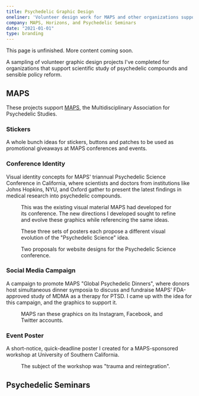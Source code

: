 ```yaml
---
title: Psychedelic Graphic Design
oneliner: 'Volunteer design work for MAPS and other organizations supporting psychedelic research and sensible policy'
company: MAPS, Horizons, and Psychedelic Seminars
date: "2021-01-01"
type: branding
---
```

<p className="bigText">This page is unfinished. More content coming soon.</p>

<p class="bigText">A sampling of volunteer graphic design projects I've completed for organizations that support scientific study of psychedelic compounds and sensible policy reform.</p>

## MAPS

<p class="bigText">These projects support <a href='https://www.maps.org'>MAPS</a>, the Multidisciplinary Association for Psychedelic Studies.</p>

### Stickers
A whole bunch ideas for stickers, buttons and patches to be used as promotional giveaways at MAPS conferences and events.

<WidthBleeder>
<figure>
<Gallery photos={galleryArray(props, ['stickers-0', 'stickers-1', 'stickers-2'])} />
<Gallery photos={galleryArray(props, ['stickers-3', 'stickers-4', 'stickers-5'])} />
</figure>
</WidthBleeder>

### Conference Identity
Visual identity concepts for MAPS' triannual Psychedelic Science Conference in California, where scientists and doctors from institutions like Johns Hopkins, NYU, and Oxford gather to present the latest findings in medical research into psychedelic compounds.

<figure>
<GatsbyImage image={imageByName(props, 'psyence-original', true)} alt="" />
<figcaption>This was the existing visual material MAPS had developed for its conference. The new directions I developed sought to refine and evolve these graphics while referencing the same ideas.</figcaption>
</figure>

<figure>
<GatsbyImage image={imageByName(props, 'psyence-posters-0', true)} alt="" />
<GatsbyImage image={imageByName(props, 'psyence-posters-1', true)} alt="" />
<GatsbyImage image={imageByName(props, 'psyence-posters-2', true)} alt="" />
<figcaption>These three sets of posters each propose a different visual evolution of the "Psychedelic Science" idea.</figcaption>
</figure>

<WidthBleeder>
<figure>
<Gallery photos={galleryArray(props, ['psyence-site'])}/>
<figcaption>Two proposals for website designs for the Psychedelic Science conference.</figcaption>
</figure>
</WidthBleeder>

### Social Media Campaign
A campaign to promote MAPS "Global Psychedelic Dinners", where donors host simultaneous dinner symposia to discuss and fundraise MAPS' FDA-approved study of MDMA as a therapy for PTSD. I came up with the idea for this campaign, and the graphics to support it.

<figure>
<GatsbyImage image={imageByName(props, 'social-0', true)} alt="" />
<GatsbyImage image={imageByName(props, 'social-1', true)} alt="" />
<figcaption>MAPS ran these graphics on its Instagram, Facebook, and Twitter accounts.</figcaption>
</figure>

### Event Poster
A short-notice, quick-deadline poster I created for a MAPS-sponsored workshop at University of Southern California.

<figure>
<GatsbyImage image={imageByName(props, 'trauma-flyer', true)} style={{maxHeight:rhythm(30)}} imgStyle={{objectFit:'contain'}} alt="" />
<figcaption>The subject of the workshop was "trauma and reintegration".</figcaption>
</figure>


## Psychedelic Seminars
